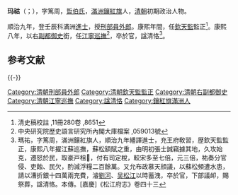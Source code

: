 '''玛祜'''（{{lang-mnc|ᠮᠠᡥᡡ|v=mahū}}；{{bd|1628年||1676年|catIdx=}}），字篤周，[[哲伯氏|哲伯氏]]，[[滿洲|滿洲]][[鑲紅旗|鑲紅旗]]人，[[清朝|清朝]]初期政治人物。

順治九年，登壬辰科滿洲[[進士|進士]]，授[[刑部|刑部]][[員外郎|員外郎]]。康熙年間，任[[欽天監|欽天監]]監正<ref>清史稿校註 ,11冊280卷 ,8651</ref>。康熙八年，以右[[副都御史|副都御史]]銜，任[[江寧巡撫|江寧巡撫]]<ref>中央研究院歷史語言研究所內閣大庫檔案 ,059013號</ref>，卒於官，諡清恪<ref>瑪祐，字篤周，滿洲鑲紅旗人，順治九年繙譯進士，充王府敎習，歴欽天監監正，康熙八年擢江蘇巡撫，蘇松額賦之重，由明初張士誠竊據其地，久攻始克，遷怒於民，取豪戸租𠕋，付有司定稅，較宋多至七倍，元三倍，祐奏分官侵、吏蝕、民欠，酌減浮糧二百餘萬。又允布政慕天顔議，以蘇松頻遭水患，請以漕折銀十四萬兩充費，濬[[劉河|劉河]]、[[吴松江|吴松江]]以時蓄洩，卒於官，下部議卹，賜祭葬，諡清恪。本傳。[嘉慶]《松江府志》卷四十三</ref>。

== 参考文献 ==
{{Reflist}}

{{-}}
{{順治九年策試滿洲進士壬辰科金榜}}

[[Category:清朝刑部員外郎|Category:清朝刑部員外郎]]
[[Category:清朝欽天監監正|Category:清朝欽天監監正]]
[[Category:清朝右副都御史|Category:清朝右副都御史]]
[[Category:清朝江寧巡撫|Category:清朝江寧巡撫]]
[[Category:諡清恪|Category:諡清恪]]
[[Category:鑲紅旗滿洲人|Category:鑲紅旗滿洲人]]